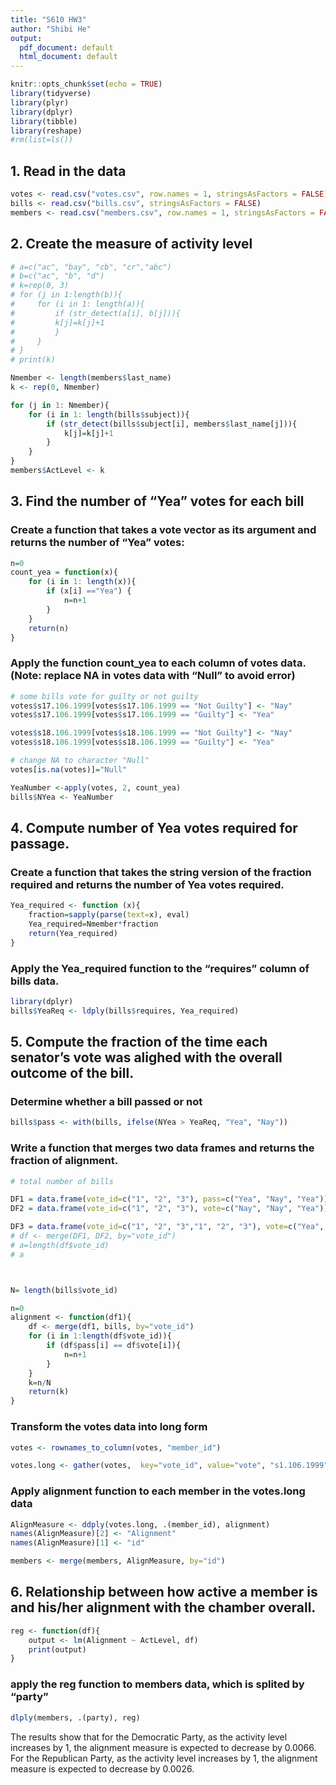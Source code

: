 ```yaml
---
title: "S610 HW3"
author: "Shibi He"
output:
  pdf_document: default
  html_document: default
---
```


```r
knitr::opts_chunk$set(echo = TRUE)
library(tidyverse)
library(plyr)
library(dplyr)
library(tibble)
library(reshape)
#rm(list=ls())
```






## 1. Read in the data
```r
votes <- read.csv("votes.csv", row.names = 1, stringsAsFactors = FALSE)
bills <- read.csv("bills.csv", stringsAsFactors = FALSE)
members <- read.csv("members.csv", row.names = 1, stringsAsFactors = FALSE)
```



## 2. Create the measure of activity level

```r
# a=c("ac", "bay", "cb", "cr","abc")
# b=c("ac", "b", "d")
# k=rep(0, 3)
# for (j in 1:length(b)){
#     for (i in 1: length(a)){
#         if (str_detect(a[i], b[j])){
#         k[j]=k[j]+1
#         }
#     }
# }
# print(k)
```


```r
Nmember <- length(members$last_name)
k <- rep(0, Nmember)

for (j in 1: Nmember){
    for (i in 1: length(bills$subject)){
        if (str_detect(bills$subject[i], members$last_name[j])){
            k[j]=k[j]+1
        }
    }
}
members$ActLevel <- k
```





## 3. Find the number of "Yea" votes for each bill


### Create a function that takes a vote vector as its argument and returns the number of "Yea" votes: 

```r
n=0
count_yea = function(x){
    for (i in 1: length(x)){
        if (x[i] =="Yea") {
            n=n+1
        }
    }
    return(n)
}
```


### Apply the function count_yea to each column of votes data. (Note: replace NA in votes data with "Null" to avoid error)


```r
# some bills vote for guilty or not guilty
votes$s17.106.1999[votes$s17.106.1999 == "Not Guilty"] <- "Nay"
votes$s17.106.1999[votes$s17.106.1999 == "Guilty"] <- "Yea"

votes$s18.106.1999[votes$s18.106.1999 == "Not Guilty"] <- "Nay"
votes$s18.106.1999[votes$s18.106.1999 == "Guilty"] <- "Yea"

# change NA to character "Null"
votes[is.na(votes)]="Null"

YeaNumber <-apply(votes, 2, count_yea)
bills$NYea <- YeaNumber
```



## 4. Compute number of Yea votes required for passage.

### Create a function that takes the string version of the fraction required and returns the number of Yea votes required. 

```r
Yea_required <- function (x){
    fraction=sapply(parse(text=x), eval)
    Yea_required=Nmember*fraction
    return(Yea_required)
}
```



### Apply the Yea_required function to the "requires" column of bills data. 

```r
library(dplyr)
bills$YeaReq <- ldply(bills$requires, Yea_required)
```



## 5. Compute the fraction of the time each senator's vote was alighed with the overall outcome of the bill. 


### Determine whether a bill passed or not
```r
bills$pass <- with(bills, ifelse(NYea > YeaReq, "Yea", "Nay"))
```



### Write a function that merges two data frames and returns the fraction of alignment.


```r
# total number of bills

DF1 = data.frame(vote_id=c("1", "2", "3"), pass=c("Yea", "Nay", "Yea"))
DF2 = data.frame(vote_id=c("1", "2", "3"), vote=c("Nay", "Nay", "Yea"))

DF3 = data.frame(vote_id=c("1", "2", "3","1", "2", "3"), vote=c("Yea", "Nay", "Nay", "Yea", "Yea", "Yea"), member_id=c("a", "a", "a", "b", "b", "b"))
# df <- merge(DF1, DF2, by="vote_id")
# a=length(df$vote_id)
# a



N= length(bills$vote_id)

n=0
alignment <- function(df1){
    df <- merge(df1, bills, by="vote_id")
    for (i in 1:length(df$vote_id)){
        if (df$pass[i] == df$vote[i]){
            n=n+1
        }
    }
    k=n/N
    return(k)
}

```




### Transform the votes data into long form
```r
votes <- rownames_to_column(votes, "member_id") 

votes.long <- gather(votes,  key="vote_id", value="vote", "s1.106.1999":"s99.106.1999")
```


### Apply alignment function to each member in the votes.long data

```r
AlignMeasure <- ddply(votes.long, .(member_id), alignment)
names(AlignMeasure)[2] <- "Alignment"
names(AlignMeasure)[1] <- "id"

members <- merge(members, AlignMeasure, by="id")
```





## 6. Relationship between how active a member is and his/her alignment with the chamber overall.

```r
reg <- function(df){
    output <- lm(Alignment ~ ActLevel, df)
    print(output)
}
```


### apply the reg function to members data, which is splited by "party"
```r
dlply(members, .(party), reg)
```



The results show that for the Democratic Party, as the activity level increases by 1, the alignment measure is expected to decrease by 0.0066. For the Republican Party, as the activity level increases by 1, the alignment measure is expected to decrease by 0.0026. 





